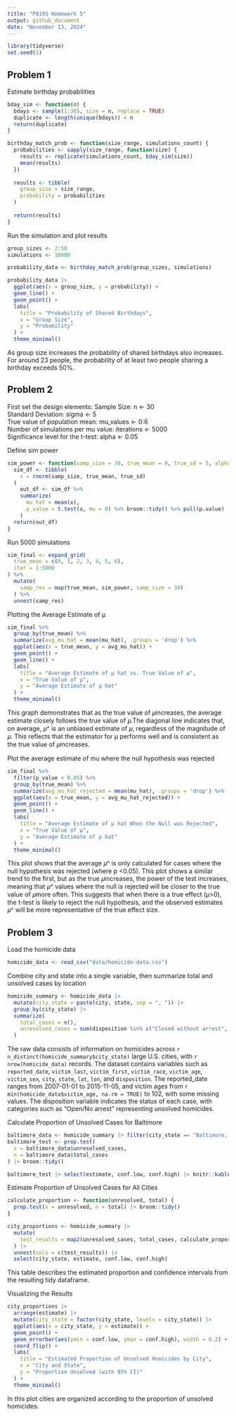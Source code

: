 ```yaml
---
title: "P8105 Homework 5"
output: github_document
date: "November 13, 2024"
---
```


```r
library(tidyverse)
set.seed(1)
```

## Problem 1
Estimate birthday probabilities 
```r
bday_sim <- function(n) {
  bdays <- sample(1:365, size = n, replace = TRUE)
  duplicate <- length(unique(bdays)) < n
  return(duplicate)
}

birthday_match_prob <- function(size_range, simulations_count) {
  probabilities <- sapply(size_range, function(size) {
    results <- replicate(simulations_count, bday_sim(size))
    mean(results)
  })
  
  results <- tibble(
    group_size = size_range,
    probability = probabilities
  )
  
  return(results)
}
```

Run the simulation and plot results
```r
group_sizes <- 2:50
simulations <- 10000

probability_data <- birthday_match_prob(group_sizes, simulations)

probability_data |> 
  ggplot(aes(x = group_size, y = probability)) +
  geom_line() +
  geom_point() +
  labs(
    title = "Probability of Shared Birthdays",
    x = "Group Size",
    y = "Probability"
  ) +
  theme_minimal()
```

As group size increases the  probability of shared birthdays also increases. For around 23 people, the probability of at least two people sharing a birthday exceeds 50%.

## Problem 2
First set the design elements: 
Sample Size: n <- 30   
Standard Deviation: sigma <- 5    
True value of population mean: mu_values <- 0:6   
Number of simulations per mu value: iterations <- 5000  
Significance level for the t-test: alpha <- 0.05       

Define sim power
```r
sim_power <- function(samp_size = 30, true_mean = 0, true_sd = 5, alpha = 0.05) {
  sim_df <- tibble(
    x = rnorm(samp_size, true_mean, true_sd)
  )
    out_df <- sim_df %>%
    summarize(
      mu_hat = mean(x),  
      p_value = t.test(x, mu = 0) %>% broom::tidy() %>% pull(p.value)
    )
  return(out_df)
}

```

Run 5000 simulations
```r
sim_final <- expand_grid(
  true_mean = c(0, 1, 2, 3, 4, 5, 6),  
  iter = 1:5000                      
) %>%
  mutate(
    samp_res = map(true_mean, sim_power, samp_size = 30)  
  ) %>%
  unnest(samp_res)
```

Plotting the Average Estimate of μ
```r
sim_final %>%
  group_by(true_mean) %>%
  summarize(avg_mu_hat = mean(mu_hat), .groups = 'drop') %>%
  ggplot(aes(x = true_mean, y = avg_mu_hat)) +
  geom_point() +
  geom_line() +
  labs(
    title = "Average Estimate of μ hat vs. True Value of μ",
    x = "True Value of μ",
    y = "Average Estimate of μ hat"
  ) +
  theme_minimal()
```

This graph demonstrates that as the true value of 𝜇increases, the average estimate closely follows the true value of 𝜇.The diagonal line indicates that, on average, 𝜇^ is an unbiased estimate of 𝜇, regardless of the magnitude of 
𝜇. This reflects that the estimator for μ performs well and is consistent as the true value of 𝜇increases.


Plot the average estimate of mu where the null hypothesis was rejected
```r
sim_final %>%
  filter(p_value < 0.05) %>%  
  group_by(true_mean) %>%
  summarize(avg_mu_hat_rejected = mean(mu_hat), .groups = 'drop') %>%
  ggplot(aes(x = true_mean, y = avg_mu_hat_rejected)) +
  geom_point() +
  geom_line() +
  labs(
    title = "Average Estimate of μ hat When the Null was Rejected",
    x = "True Value of μ",
    y = "Average Estimate of μ hat"
  ) +
  theme_minimal()
```

This plot shows that the average 𝜇^ is only calculated for cases where the null hypothesis was rejected (where 
p <0.05). This plot shows a similar trend to the first, but as the true 𝜇increases, the power of the test increases, meaning that 𝜇^ values where the null is rejected will be closer to the true value of 𝜇more often. This suggests that when there is a true effect (μ>0), the t-test is likely to reject the null hypothesis, and the observed estimates 𝜇^ will be more representative of the true effect size.


## Problem 3
Load the homicide data
```r
homicide_data <- read_csv("data/homicide-data.csv")
```

Combine city and state into a single variable, then summarize total and unsolved cases by location
```r
homicide_summary <- homicide_data |> 
  mutate(city_state = paste(city, state, sep = ", ")) |>
  group_by(city_state) |>
  summarize(
    total_cases = n(),
    unresolved_cases = sum(disposition %in% c("Closed without arrest", "Open/No arrest"))
  )
```
The raw data consists of information on homicides across `r n_distinct(homicide_summary$city_state)` large U.S. cities, with `r nrow(homicide_data)` records. The dataset contains variables such as `reported_date`, `victim_last`, `victim_first`, `victim_race`, `victim_age`, `victim_sex`, `city`, `state`, `lat`, `lon`, and `disposition`. The reported_date ranges from 2007-01-01 to 2015-11-05, and victim ages from `r min(homicide_data$victim_age, na.rm = TRUE)` to 102, with some missing values. The disposition variable indicates the status of each case, with categories such as "Open/No arrest" representing unsolved homicides.


Calculate Proportion of Unsolved Cases for Baltimore
```r
baltimore_data <- homicide_summary |> filter(city_state == "Baltimore, MD")
baltimore_test <- prop.test(
  x = baltimore_data$unresolved_cases, 
  n = baltimore_data$total_cases
) |> broom::tidy()

baltimore_test |> select(estimate, conf.low, conf.high) |> knitr::kable()

```

Estimate Proportion of Unsolved Cases for All Cities
```r
calculate_proportion <- function(unresolved, total) {
  prop.test(x = unresolved, n = total) |> broom::tidy()
}

city_proportions <- homicide_summary |>
  mutate(
    test_results = map2(unresolved_cases, total_cases, calculate_proportion)
  ) |> 
  unnest(cols = c(test_results)) |>
  select(city_state, estimate, conf.low, conf.high)

```
This table describes the estimated proportion and confidence intervals from the resulting tidy dataframe.

Visualizing the Results
```r
city_proportions |> 
  arrange(estimate) |> 
  mutate(city_state = factor(city_state, levels = city_state)) |>
  ggplot(aes(x = city_state, y = estimate)) +
  geom_point() +
  geom_errorbar(aes(ymin = conf.low, ymax = conf.high), width = 0.2) +
  coord_flip() +
  labs(
    title = "Estimated Proportion of Unsolved Homicides by City",
    x = "City and State",
    y = "Proportion Unsolved (with 95% CI)"
  ) +
  theme_minimal()

```

In this plot cities are organized according to the proportion of unsolved homicides.


